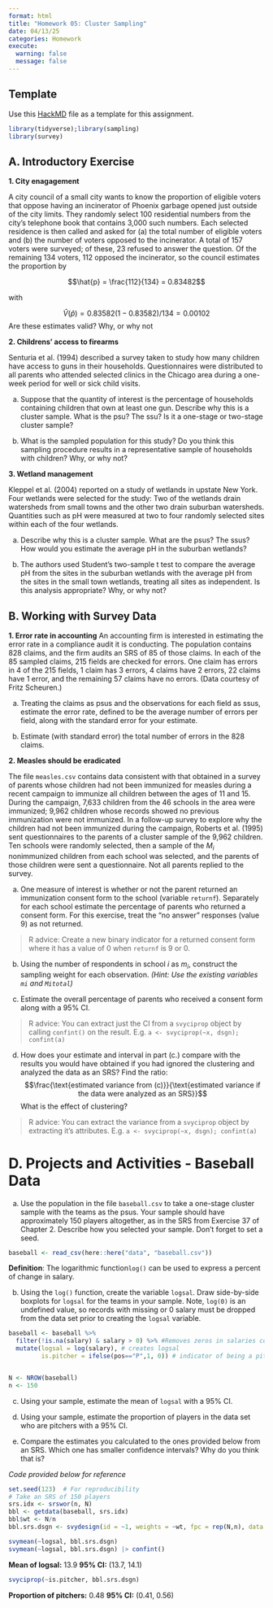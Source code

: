 ```yaml
---
format: html
title: "Homework 05: Cluster Sampling"
date: 04/13/25
categories: Homework
execute: 
  warning: false
  message: false
---
```


:::{.callout-tip }
## Template

Use this [HackMD](https://hackmd.io/@norcalbiostat/hw05_template/edit) file as a template for this assignment.
:::

```r
library(tidyverse);library(sampling)
library(survey)
```

## A. Introductory Exercise

**1. City enagagement**

A city council of a small city wants to know the proportion of eligible voters that oppose having an incinerator of Phoenix garbage opened just outside of the city limits. They randomly select 100 residential numbers from the city's telephone book that contains 3,000 such numbers. Each selected residence is then called and asked for (a) the total number of eligible voters and (b) the number of voters opposed to the incinerator. A total of 157 voters were surveyed; of these, 23 refused to answer the question. Of the remaining 134 voters, 112 opposed the incinerator, so the council estimates the proportion by

$$\hat{p} = \frac{112}{134} = 0.83482$$

with

$$\hat{V}(\hat{p})= 0.83582(1-0.83582)/134 = 0.00102$$
Are these estimates valid? Why, or why not


**2. Childrens' access to firearms**

Senturia et al. (1994) described a survey taken to study how many children have access to guns in their households. Questionnaires were distributed to all parents who attended selected clinics in the Chicago area during a one-week period for well or sick child visits.

(a) Suppose that the quantity of interest is the percentage of households containing children that own at least one gun. Describe why this is a cluster sample. What is the psu? The ssu? Is it a one-stage or two-stage cluster sample?

(b) What is the sampled population for this study? Do you think this sampling procedure results in a representative sample of households with children? Why, or why not?


**3. Wetland management**

Kleppel et al. (2004) reported on a study of wetlands in upstate New York. Four wetlands were selected for the study: Two of the wetlands drain watersheds from small towns and the other two drain suburban watersheds. Quantities such as pH were measured at two to four randomly selected sites within each of the four wetlands.

(a) Describe why this is a cluster sample. What are the psus? The ssus? How would you estimate the average pH in the suburban wetlands?

(b) The authors used Student's two-sample t test to compare the average pH from the sites in the suburban wetlands with the average pH from the sites in the small town wetlands, treating all sites as independent. Is this analysis appropriate? Why, or why not?

 
## B. Working with Survey Data

**1. Error rate in accounting**
An accounting firm is interested in estimating the error rate in a compliance audit it is conducting. The population contains 828 claims, and the firm audits an SRS of 85 of those claims. In each of the 85 sampled claims, 215 fields are checked for errors. One claim has errors in 4 of the 215 fields, 1 claim has 3 errors, 4 claims have 2 errors, 22 claims have 1 error, and the remaining 57 claims have no errors. (Data courtesy of Fritz Scheuren.)

a) Treating the claims as psus and the observations for each field as ssus, estimate the error rate, defined to be the average number of errors per field, along with the standard error for your estimate.

b) Estimate (with standard error) the total number of errors in the 828 claims. 

**2. Measles should be eradicated**

The file `measles.csv` contains data consistent with that obtained in a survey of parents whose children had not been immunized for measles during a recent campaign to immunize all children between the ages of 11 and 15. During the campaign, 7,633 children from the 46 schools in the area were immunized; 9,962 children whose records showed no previous immunization were not immunized. In a follow-up survey to explore why the children had not been immunized during the campaign, Roberts et al. (1995) sent questionnaires to the parents of a cluster sample of the 9,962 children. Ten schools were randomly selected, then a sample of the $M_i$ nonimmunized children from each school was selected, and the parents of those children were sent a questionnaire. Not all parents replied to the survey. 


a.  One measure of interest is whether or not the parent returned an immunization consent form to the school (variable `returnf`). Separately for each school estimate the percentage of parents who returned a consent form. For this exercise, treat the “no answer” responses (value 9) as not returned. 

> R advice: Create a new binary indicator for a returned consent form where it has a value of 0 when `returnf` is 9 or 0.

b.  Using the number of respondents in school $i$ as $m_i$, construct the sampling weight for each observation. *(Hint: Use the existing variables `mi` and `Mitotal`)*

c.  Estimate the overall percentage of parents who received a consent form along with a 95% CI. 

> R advice: You can extract just the CI from a `svyciprop` object by calling `confint()` on the result. E.g. `a <- svyciprop(~x, dsgn); confint(a)`

d.  How does your estimate and interval in part (c.) compare with the results you would have obtained if you had ignored the clustering and analyzed the data as an SRS? Find the ratio: $$\frac{\text{estimated variance from (c)}}{\text{estimated variance if the data were analyzed as an SRS}}$$ What is the effect of clustering?

> R advice: You can extract the variance from a `svyciprop` object by extracting it's attributes. E.g. `a <- svyciprop(~x, dsgn); confint(a)`


# D. Projects and Activities - Baseball Data 

a. Use the population in the file `baseball.csv` to take a one-stage cluster sample with the teams as the psus. Your sample should have approximately 150 players altogether, as in the SRS from Exercise 37 of Chapter 2. Describe how you selected your sample. Don't forget to set a seed. 

```r
baseball <- read_csv(here::here("data", "baseball.csv"))
```


$\textbf{Definition}$: The logarithmic function`log()` can be used to express a percent of change in salary. 


b. Using the `log()` function, create the variable `logsal`. Draw side-by-side boxplots for `logsal` for the teams in your sample. Note, `log(0)` is an undefined value, so records with missing or 0 salary must be dropped from the data set prior to creating the `logsal` variable. 

```r
baseball <- baseball %>%
  filter(!is.na(salary) & salary > 0) %>% #Removes zeros in salaries column 
  mutate(logsal = log(salary), # creates logsal 
         is.pitcher = ifelse(pos=="P",1, 0)) # indicator of being a pitcher


N <- NROW(baseball)
n <- 150
```

c) Using your sample, estimate the mean of `logsal` with a 95% CI.

d) Using your sample, estimate the proportion of players in the data set who are pitchers with a 95% CI.

e) Compare the estimates you calculated to the ones provided below from an SRS. Which one has smaller confidence intervals? Why do you think that is?


*Code provided below for reference*

```r
set.seed(123)  # For reproducibility
# Take an SRS of 150 players
srs.idx <- srswor(n, N)
bbl <- getdata(baseball, srs.idx)
bbl$wt <- N/n
bbl.srs.dsgn <- svydesign(id = ~1, weights = ~wt, fpc = rep(N,n), data = bbl)
```

```r
svymean(~logsal, bbl.srs.dsgn)
svymean(~logsal, bbl.srs.dsgn) |> confint()
```

**Mean of logsal:** 13.9
**95% CI:** (13.7, 14.1)

```r
svyciprop(~is.pitcher, bbl.srs.dsgn)
```
**Proportion of pitchers:** 0.48
**95% CI:** (0.41, 0.56)



